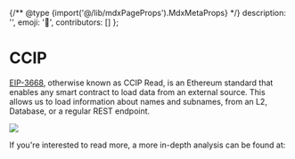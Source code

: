 
{/** @type {import('@/lib/mdxPageProps').MdxMetaProps} */}
    description: '',
    emoji: '🔗',
    contributors: []
};

# CCIP

<WIP />

[EIP-3668](https://eips.ethereum.org/EIPS/eip-3668), otherwise known as CCIP Read, is an Ethereum standard that enables any smart contract to load data from an external source.
This allows us to load information about names and subnames, from an L2, Database, or a regular REST endpoint.

<img src="/learn/ccip/1.png" className="w-full card" />

If you're interested to read more, a more in-depth analysis can be found at:

<EmbedLink
    href="/resolvers/ccip"
    title="In-Depth Cross Chain Interoperability"
    tag="Advanced"
    description="To learn more about the cross chain interoparability."
/>
